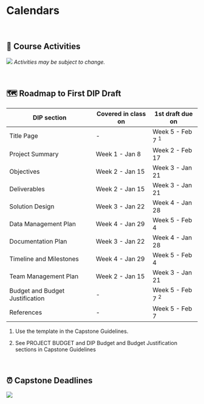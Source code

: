 # Calendars

<br>

## 📝 Course Activities

![](/411a_winter/images/course_activities.png)
*Activities may be subject to change.*

<br>

## 🗺️ Roadmap to First DIP Draft

| DIP section      | Covered in class on | 1st draft due on |
| ---------------- | ------------------- | ---------------- | 
| Title Page               |  -              | Week 5 - Feb 7 ^1^  | 
| Project Summary          | Week 1 - Jan 8  | Week 2 - Feb 17 | 
| Objectives               | Week 2 - Jan 15 | Week 3 - Jan 21 | 
| Deliverables             | Week 2 - Jan 15 | Week 3 - Jan 21 | 
| Solution Design          | Week 3 - Jan 22 | Week 4 - Jan 28 |
| Data Management Plan     | Week 4 - Jan 29 | Week 5 - Feb 4  |
| Documentation Plan       | Week 3 - Jan 22 | Week 4 - Jan 28  | 
| Timeline and Milestones  | Week 4 - Jan 29 | Week 5 - Feb 4 |
| Team Management Plan     | Week 2 - Jan 15 | Week 3 - Jan 21 |
| Budget and Budget Justification | - | Week 5 - Feb 7 ^2^ | 
| References | - | Week 5 - Feb 7 | 


1. Use the template in the Capstone Guidelines.

2. See PROJECT BUDGET and DIP Budget and Budget Justification sections in Capstone Guidelines

<br>

## ⏰️ Capstone Deadlines

![](/411a_winter/images/411a_2025_deadlines1.png)